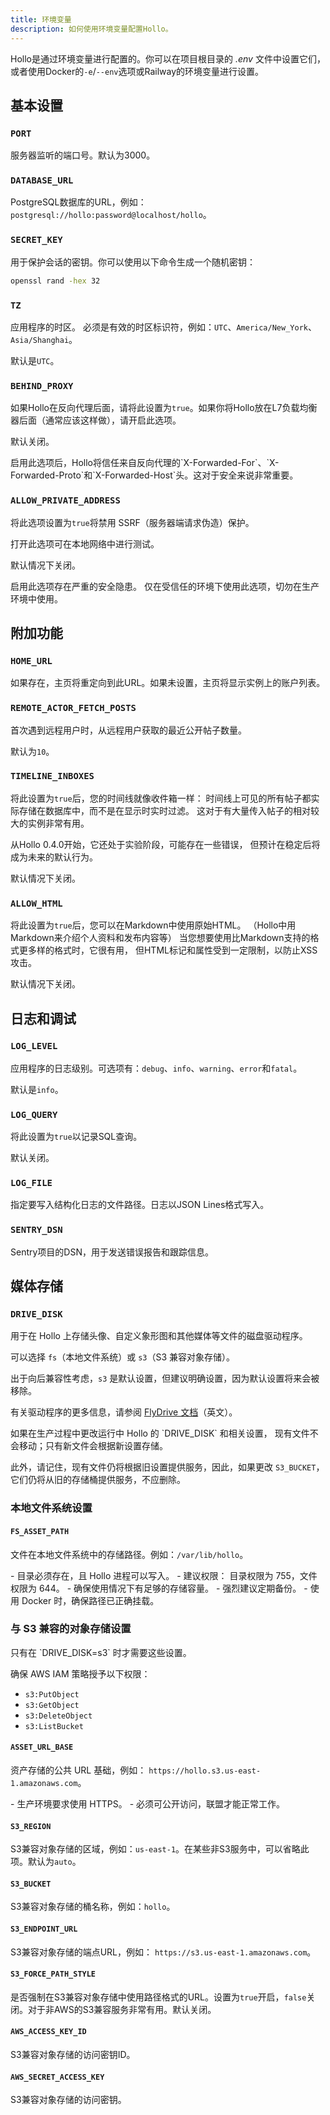 ```yaml
---
title: 环境变量
description: 如何使用环境变量配置Hollo。
---
```



Hollo是通过环境变量进行配置的。你可以在项目根目录的 *.env* 文件中设置它们，或者使用Docker的`-e`/`--env`选项或Railway的环境变量进行设置。


基本设置
--------

### `PORT` <Badge text="可选" /> <Badge text="Railway中未使用" variant="tip" />

服务器监听的端口号。默认为3000。

### `DATABASE_URL` <Badge text="Railway中未使用" variant="tip" />

PostgreSQL数据库的URL，例如：`postgresql://hollo:password@localhost/hollo`。

### `SECRET_KEY` <Badge text="Railway中未使用" variant="tip" />

用于保护会话的密钥。你可以使用以下命令生成一个随机密钥：

~~~~ sh frame="none"
openssl rand -hex 32
~~~~

### `TZ` <Badge text="可选" />

应用程序的时区。
必须是有效的时区标识符，例如：`UTC`、`America/New_York`、`Asia/Shanghai`。

默认是`UTC`。

### `BEHIND_PROXY` <Badge text="可选" /> <Badge text="Railway中未使用" variant="tip" />

如果Hollo在反向代理后面，请将此设置为`true`。如果你将Hollo放在L7负载均衡器后面（通常应该这样做），请开启此选项。

默认关闭。

<Aside>
  启用此选项后，Hollo将信任来自反向代理的`X-Forwarded-For`、`X-Forwarded-Proto`和`X-Forwarded-Host`头。这对于安全来说非常重要。
</Aside>

### `ALLOW_PRIVATE_ADDRESS` <Badge text="可选" />

将此选项设置为`true`将禁用 SSRF（服务器端请求伪造）保护。

打开此选项可在本地网络中进行测试。

默认情况下关闭。

<Aside>
  启用此选项存在严重的安全隐患。
  仅在受信任的环境下使用此选项，切勿在生产环境中使用。
</Aside>


附加功能
--------

### `HOME_URL` <Badge text="可选" />

如果存在，主页将重定向到此URL。如果未设置，主页将显示实例上的账户列表。

### `REMOTE_ACTOR_FETCH_POSTS` <Badge text="可选" />

首次遇到远程用户时，从远程用户获取的最近公开帖子数量。

默认为`10`。

### `TIMELINE_INBOXES` <Badge text="可选" />

将此设置为`true`后，您的时间线就像收件箱一样：
时间线上可见的所有帖子都实际存储在数据库中，而不是在显示时实时过滤。
这对于有大量传入帖子的相对较大的实例非常有用。

从Hollo 0.4.0开始，它还处于实验阶段，可能存在一些错误，
但预计在稳定后将成为未来的默认行为。

默认情况下关闭。

### `ALLOW_HTML` <Badge text="可选" />

将此设置为`true`后，您可以在Markdown中使用原始HTML。
（Hollo中用Markdown来介绍个人资料和发布内容等）
当您想要使用比Markdown支持的格式更多样的格式时，它很有用，
但HTML标记和属性受到一定限制，以防止XSS攻击。

默认情况下关闭。


日志和调试
----------

### `LOG_LEVEL` <Badge text="可选" />

应用程序的日志级别。可选项有：`debug`、`info`、`warning`、`error`和`fatal`。

默认是`info`。

### `LOG_QUERY` <Badge text="可选" />

将此设置为`true`以记录SQL查询。

默认关闭。

### `LOG_FILE` <Badge text="可选" />

指定要写入结构化日志的文件路径。日志以JSON Lines格式写入。

### `SENTRY_DSN` <Badge text="可选" />

Sentry项目的DSN，用于发送错误报告和跟踪信息。


媒体存储
--------

### `DRIVE_DISK`

用于在 Hollo 上存储头像、自定义象形图和其他媒体等文件的磁盘驱动程序。

可以选择 `fs`（本地文件系统）或 `s3`（S3 兼容对象存储）。

出于向后兼容性考虑，`s3` 是默认设置，但建议明确设置，因为默认设置将来会被移除。

有关驱动程序的更多信息，请参阅 [FlyDrive 文档]（英文）。

<Aside type="caution">
  如果在生产过程中更改运行中 Hollo 的 `DRIVE_DISK` 和相关设置，
  现有文件不会移动；只有新文件会根据新设置存储。

  此外，请记住，现有文件仍将根据旧设置提供服务，因此，如果更改 `S3_BUCKET`，
  它们仍将从旧的存储桶提供服务，不应删除。
</Aside>

[FlyDrive 文档]: https://flydrive.dev/docs/drive_manager

### 本地文件系统设置

#### `FS_ASSET_PATH` <Badge text="FS 驱动程序必填" variant="note" />

文件在本地文件系统中的存储路径。例如：`/var/lib/hollo`。

<Aside>
  - 目录必须存在，且 Hollo 进程可以写入。
  - 建议权限： 目录权限为 755，文件权限为 644。
  - 确保使用情况下有足够的存储容量。
  - 强烈建议定期备份。
  - 使用 Docker 时，确保路径已正确挂载。
</Aside>

### 与 S3 兼容的对象存储设置

<Aside>
  只有在 `DRIVE_DISK=s3` 时才需要这些设置。

  确保 AWS IAM 策略授予以下权限：

  - `s3:PutObject`
  - `s3:GetObject`
  - `s3:DeleteObject`
  - `s3:ListBucket`
</Aside>

#### `ASSET_URL_BASE` <Badge text="S3 驱动程序必填" variant="caution" />

资产存储的公共 URL 基础，例如：
`https://hollo.s3.us-east-1.amazonaws.com`。

<Aside type="caution">
  - 生产环境要求使用 HTTPS。
  - 必须可公开访问，联盟才能正常工作。
</Aside>

#### `S3_REGION` <Badge text="可选" />

S3兼容对象存储的区域，例如：`us-east-1`。在某些非S3服务中，可以省略此项。默认为`auto`。

#### `S3_BUCKET` <Badge text="S3 驱动程序必填" variant="caution" />

S3兼容对象存储的桶名称，例如：`hollo`。

#### `S3_ENDPOINT_URL` <Badge text="S3 驱动程序必填" variant="caution" />

S3兼容对象存储的端点URL，例如：
`https://s3.us-east-1.amazonaws.com`。

#### `S3_FORCE_PATH_STYLE`

是否强制在S3兼容对象存储中使用路径格式的URL。设置为`true`开启，`false`关闭。对于非AWS的S3兼容服务非常有用。默认关闭。

#### `AWS_ACCESS_KEY_ID` <Badge text="S3 驱动程序必填" variant="caution" />

S3兼容对象存储的访问密钥ID。

#### `AWS_SECRET_ACCESS_KEY` <Badge text="S3 驱动程序必填" variant="caution" />

S3兼容对象存储的访问密钥。
